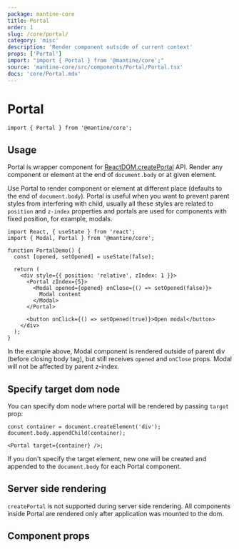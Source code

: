 ```yaml
---
package: mantine-core
title: Portal
order: 1
slug: /core/portal/
category: 'misc'
description: 'Render component outside of current context'
props: ['Portal']
import: "import { Portal } from '@mantine/core';"
source: 'mantine-core/src/components/Portal/Portal.tsx'
docs: 'core/Portal.mdx'
---
```


# Portal

<PageHeader
  source="mantine-core/src/components/Portal/Portal.tsx"
  docs="core/Portal.mdx"
  package="@mantine/core"
/>

```tsx
import { Portal } from '@mantine/core';
```

## Usage

Portal is wrapper component for [ReactDOM.createPortal](https://reactjs.org/docs/portals.html) API.
Render any component or element at the end of `document.body` or at given element.

Use Portal to render component or element at different place (defaults to the end of `document.body`).
Portal is useful when you want to prevent parent styles from interfering with child,
usually all these styles are related to `position` and `z-index` properties
and portals are used for components with fixed position, for example, modals.

```tsx
import React, { useState } from 'react';
import { Modal, Portal } from '@mantine/core';

function PortalDemo() {
  const [opened, setOpened] = useState(false);

  return (
    <div style={{ position: 'relative', zIndex: 1 }}>
      <Portal zIndex={5}>
        <Modal opened={opened} onClose={() => setOpened(false)}>
          Modal content
        </Modal>
      </Portal>

      <button onClick={() => setOpened(true)}>Open modal</button>
    </div>
  );
}
```

In the example above, Modal component is rendered outside of parent div (before closing body tag),
but still receives `opened` and `onClose` props. Modal will not be affected by parent z-index.

## Specify target dom node

You can specify dom node where portal will be rendered by passing `target` prop:

```tsx
const container = document.createElement('div');
document.body.appendChild(container);

<Portal target={container} />;
```

If you don't specify the target element, new one will be created and appended to the `document.body` for each Portal component.

## Server side rendering

`createPortal` is not supported during server side rendering.
All components inside Portal are rendered only after application was mounted to the dom.

## Component props

<PropsTable component="Portal" />
